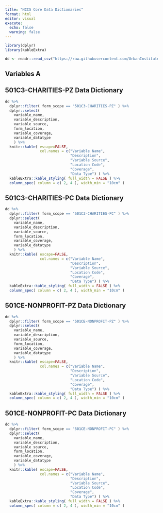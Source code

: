 ```yaml
---
title: "NCCS Core Data Dictionaries"
format: html
editor: visual
execute: 
  echo: false
  warning: false
---
```


```r
library(dplyr)
library(kableExtra)

dd <- readr::read_csv("https://raw.githubusercontent.com/UrbanInstitute/nccstools/main/crosswalks/ds-core/CORE-HRMN-DD.csv?token=GHSAT0AAAAAACGVREUYCQKYWSFWBNTA72GIZN5LSPQ")
```

## Variables A


## 501C3-CHARITIES-PZ Data Dictionary

```r

dd %>%
  dplyr::filter( form_scope == "501C3-CHARITIES-PZ" ) %>% 
  dplyr::select(  
    variable_name,
    variable_description,
    variable_source,
    form_location,
    variable_coverage,
    variable_datatype
    ) %>% 
  knitr::kable( escape=FALSE,
                col.names = c("Variable Name", 
                              "Description",
                              "Variable Source",
                              "Location Code",
                              "Coverage",
                              "Data Type") ) %>%
  kableExtra::kable_styling( full_width = FALSE ) %>% 
  column_spec( column = c( 2, 4 ), width_min = "10cm" )
```

## 501C3-CHARITIES-PC Data Dictionary

```r
dd %>%
  dplyr::filter( form_scope == "501C3-CHARITIES-PC" ) %>% 
  dplyr::select(  
    variable_name,
    variable_description,
    variable_source,
    form_location,
    variable_coverage,
    variable_datatype
    ) %>% 
  knitr::kable( escape=FALSE,
                col.names = c("Variable Name", 
                              "Description",
                              "Variable Source",
                              "Location Code",
                              "Coverage",
                              "Data Type") ) %>%
  kableExtra::kable_styling( full_width = FALSE ) %>% 
  column_spec( column = c( 2, 4 ), width_min = "10cm" )
```

## 501CE-NONPROFIT-PZ Data Dictionary

```r
dd %>%
  dplyr::filter( form_scope == "501CE-NONPROFIT-PZ" ) %>% 
  dplyr::select(  
    variable_name,
    variable_description,
    variable_source,
    form_location,
    variable_coverage,
    variable_datatype
    ) %>% 
  knitr::kable( escape=FALSE,
                col.names = c("Variable Name", 
                              "Description",
                              "Variable Source",
                              "Location Code",
                              "Coverage",
                              "Data Type") ) %>%
  kableExtra::kable_styling( full_width = FALSE ) %>% 
  column_spec( column = c( 2, 4 ), width_min = "10cm" )
```

## 501CE-NONPROFIT-PC Data Dictionary

```r
dd %>%
  dplyr::filter( form_scope == "501CE-NONPROFIT-PC" ) %>% 
  dplyr::select(  
    variable_name,
    variable_description,
    variable_source,
    form_location,
    variable_coverage,
    variable_datatype
    ) %>% 
  knitr::kable( escape=FALSE,
                col.names = c("Variable Name", 
                              "Description",
                              "Variable Source",
                              "Location Code",
                              "Coverage",
                              "Data Type") ) %>%
  kableExtra::kable_styling( full_width = FALSE ) %>% 
  column_spec( column = c( 2, 4 ), width_min = "10cm" )
```

